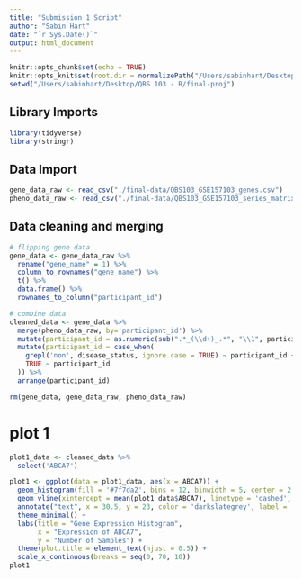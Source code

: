 ```yaml
---
title: "Submission 1 Script"
author: "Sabin Hart"
date: "`r Sys.Date()`"
output: html_document
---
```


```r
knitr::opts_chunk$set(echo = TRUE)
knitr::opts_knit$set(root.dir = normalizePath("/Users/sabinhart/Desktop/QBS 103 - R/final-proj"))
setwd("/Users/sabinhart/Desktop/QBS 103 - R/final-proj")
```

## Library Imports
```r
library(tidyverse)
library(stringr)
```

## Data Import
```r
gene_data_raw <- read_csv("./final-data/QBS103_GSE157103_genes.csv")
pheno_data_raw <- read_csv("./final-data/QBS103_GSE157103_series_matrix.csv")
```

## Data cleaning and merging
```r

# flipping gene data 
gene_data <- gene_data_raw %>% 
  rename("gene_name" = 1) %>% 
  column_to_rownames("gene_name") %>% 
  t() %>% 
  data.frame() %>% 
  rownames_to_column("participant_id")

# combine data
cleaned_data <- gene_data %>% 
  merge(pheno_data_raw, by='participant_id') %>% 
  mutate(participant_id = as.numeric(sub(".*_(\\d+)_.*", "\\1", participant_id))) %>%
  mutate(participant_id = case_when(
    grepl('non', disease_status, ignore.case = TRUE) ~ participant_id + 200,
    TRUE ~ participant_id
  )) %>% 
  arrange(participant_id)

rm(gene_data, gene_data_raw, pheno_data_raw)
```

# plot 1
```r

plot1_data <- cleaned_data %>% 
  select('ABCA7')

plot1 <- ggplot(data = plot1_data, aes(x = ABCA7)) +
  geom_histogram(fill = '#7f7da2', bins = 12, binwidth = 5, center = 2.5) +
  geom_vline(xintercept = mean(plot1_data$ABCA7), linetype = 'dashed', color = 'darkslategrey') +
  annotate("text", x = 30.5, y = 23, color = 'darkslategrey', label = 'Mean expression') +
  theme_minimal() +
  labs(title = "Gene Expression Histogram",
       x = "Expression of ABCA7",
       y = "Number of Samples") +
  theme(plot.title = element_text(hjust = 0.5)) +
  scale_x_continuous(breaks = seq(0, 70, 10))
plot1
```
















